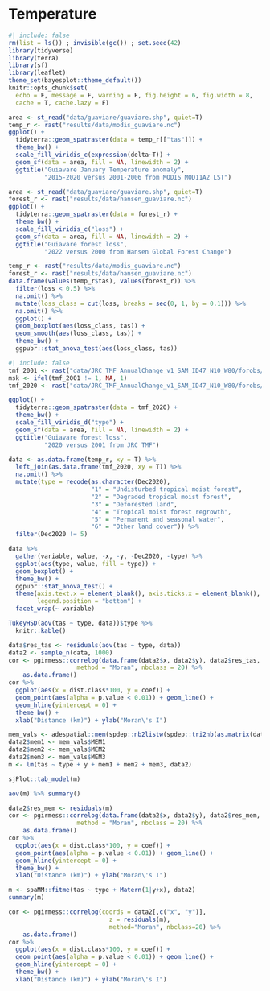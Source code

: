 # Temperature {.unnumbered}

```r
#| include: false
rm(list = ls()) ; invisible(gc()) ; set.seed(42)
library(tidyverse)
library(terra)
library(sf)
library(leaflet)
theme_set(bayesplot::theme_default())
knitr::opts_chunk$set(
  echo = F, message = F, warning = F, fig.height = 6, fig.width = 8,
  cache = T, cache.lazy = F)
```

```r
area <- st_read("data/guaviare/guaviare.shp", quiet=T)
temp_r <- rast("results/data/modis_guaviare.nc")
ggplot() +
  tidyterra::geom_spatraster(data = temp_r[["tas"]]) +
  theme_bw() +
  scale_fill_viridis_c(expression(delta~T)) +
  geom_sf(data = area, fill = NA, linewidth = 2) +
  ggtitle("Guiavare January Temperature anomaly", 
          "2015-2020 versus 2001-2006 from MODIS MOD11A2 LST")
```

```r
area <- st_read("data/guaviare/guaviare.shp", quiet=T)
forest_r <- rast("results/data/hansen_guaviare.nc")
ggplot() +
  tidyterra::geom_spatraster(data = forest_r) +
  theme_bw() +
  scale_fill_viridis_c("loss") +
  geom_sf(data = area, fill = NA, linewidth = 2) +
  ggtitle("Guiavare forest loss", 
          "2022 versus 2000 from Hansen Global Forest Change")
```

```r
temp_r <- rast("results/data/modis_guaviare.nc")
forest_r <- rast("results/data/hansen_guaviare.nc")
data.frame(values(temp_r$tas), values(forest_r)) %>% 
  filter(loss < 0.5) %>% 
  na.omit() %>% 
  mutate(loss_class = cut(loss, breaks = seq(0, 1, by = 0.1))) %>% 
  na.omit() %>% 
  ggplot() +
  geom_boxplot(aes(loss_class, tas)) +
  geom_smooth(aes(loss_class, tas)) +
  theme_bw() +
  ggpubr::stat_anova_test(aes(loss_class, tas))
```

```r
#| include: false
tmf_2001 <- rast("data/JRC_TMF_AnnualChange_v1_SAM_ID47_N10_W80/forobs/products/tmf_v1/AnnualChange/JRC_TMF_AnnualChange_v1_2001_SAM_ID47_N10_W80.tif") %>% crop(area)
msk <- ifel(tmf_2001 != 1, NA, 1)
tmf_2020 <- rast("data/JRC_TMF_AnnualChange_v1_SAM_ID47_N10_W80/forobs/products/tmf_v1/AnnualChange/JRC_TMF_AnnualChange_v1_2020_SAM_ID47_N10_W80.tif") %>% crop(area) %>% mask(msk) %>% as.factor() %>% resample(temp_r)
```

```r
ggplot() +
  tidyterra::geom_spatraster(data = tmf_2020) +
  theme_bw() +
  scale_fill_viridis_d("type") +
  geom_sf(data = area, fill = NA, linewidth = 2) +
  ggtitle("Guiavare forest loss", 
          "2020 versus 2001 from JRC TMF")
```

```r
data <- as.data.frame(temp_r, xy = T) %>% 
  left_join(as.data.frame(tmf_2020, xy = T)) %>% 
  na.omit() %>% 
  mutate(type = recode(as.character(Dec2020),
                       "1" = "Undisturbed tropical moist forest",
                       "2" = "Degraded tropical moist forest",
                       "3" = "Deforested land",
                       "4" = "Tropical moist forest regrowth",
                       "5" = "Permanent and seasonal water",
                       "6" = "Other land cover")) %>% 
  filter(Dec2020 != 5)
```

```r
data %>% 
  gather(variable, value, -x, -y, -Dec2020, -type) %>% 
  ggplot(aes(type, value, fill = type)) +
  geom_boxplot() +
  theme_bw() +
  ggpubr::stat_anova_test() +
  theme(axis.text.x = element_blank(), axis.ticks.x = element_blank(),
        legend.position = "bottom") +
  facet_wrap(~ variable)
```

```r
TukeyHSD(aov(tas ~ type, data))$type %>% 
  knitr::kable()
```

```r
data$res_tas <- residuals(aov(tas ~ type, data))
data2 <- sample_n(data, 1000)
cor <- pgirmess::correlog(data.frame(data2$x, data2$y), data2$res_tas,
                   method = "Moran", nbclass = 20) %>% 
    as.data.frame()
cor %>% 
  ggplot(aes(x = dist.class*100, y = coef)) + 
  geom_point(aes(alpha = p.value < 0.01)) + geom_line() +
  geom_hline(yintercept = 0) +
  theme_bw() +
  xlab("Distance (km)") + ylab("Moran\'s I")
```

```r
mem_vals <- adespatial::mem(spdep::nb2listw(spdep::tri2nb(as.matrix(data2[c("x", "y")])), style = "B"))
data2$mem1 <- mem_vals$MEM1
data2$mem2 <- mem_vals$MEM2
data2$mem3 <- mem_vals$MEM3
m <- lm(tas ~ type + y + mem1 + mem2 + mem3, data2) 
```

```r
sjPlot::tab_model(m)
```

```r
aov(m) %>% summary()
```

```r
data2$res_mem <- residuals(m)
cor <- pgirmess::correlog(data.frame(data2$x, data2$y), data2$res_mem,
                   method = "Moran", nbclass = 20) %>% 
    as.data.frame()
cor %>% 
  ggplot(aes(x = dist.class*100, y = coef)) + 
  geom_point(aes(alpha = p.value < 0.01)) + geom_line() +
  geom_hline(yintercept = 0) +
  theme_bw() +
  xlab("Distance (km)") + ylab("Moran\'s I")
```

```r
m <- spaMM::fitme(tas ~ type + Matern(1|y+x), data2)
summary(m)
```

```r
cor <- pgirmess::correlog(coords = data2[,c("x", "y")],
                            z = residuals(m),
                            method="Moran", nbclass=20) %>% 
    as.data.frame()
cor %>% 
  ggplot(aes(x = dist.class*100, y = coef)) + 
  geom_point(aes(alpha = p.value < 0.01)) + geom_line() +
  geom_hline(yintercept = 0) +
  theme_bw() +
  xlab("Distance (km)") + ylab("Moran\'s I")
```
